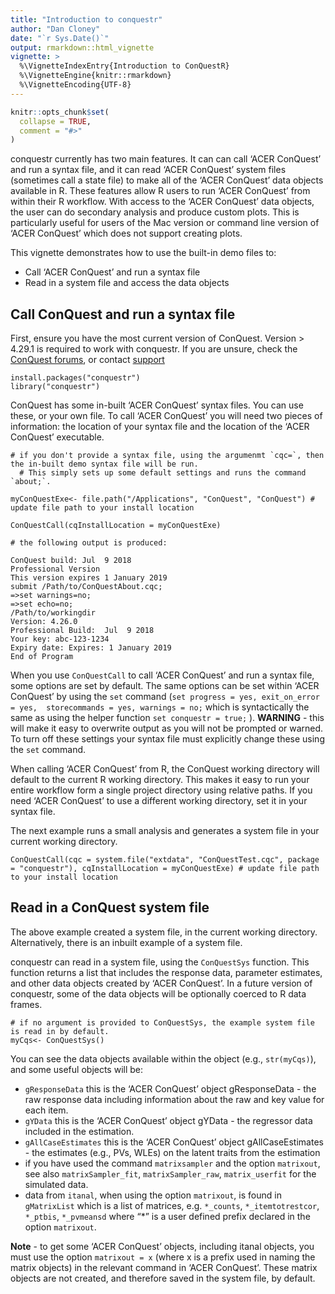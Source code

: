 ```yaml
---
title: "Introduction to conquestr"
author: "Dan Cloney"
date: "`r Sys.Date()`"
output: rmarkdown::html_vignette
vignette: >
  %\VignetteIndexEntry{Introduction to ConQuestR}
  %\VignetteEngine{knitr::rmarkdown}
  %\VignetteEncoding{UTF-8}
---
```


```r
knitr::opts_chunk$set(
  collapse = TRUE,
  comment = "#>"
)
```

conquestr currently has two main features. It can can call 'ACER ConQuest' and run a syntax file, and it can read 'ACER ConQuest' system files (sometimes call a state file) to make all of the 'ACER ConQuest' data objects available in R. These features allow R users to run 'ACER ConQuest' from within their R workflow. With access to the 'ACER ConQuest' data objects, the user can do secondary analysis and produce custom plots. This is particularly useful for users of the Mac version or command line version of 'ACER ConQuest' which does not support creating plots.

This vignette demonstrates how to use the built-in demo files to:

- Call 'ACER ConQuest' and run a syntax file
- Read in a system file and access the data objects

## Call ConQuest and run a syntax file

First, ensure you have the most current version of ConQuest. Version > 4.29.1 is required to work with conquestr. If you are unsure, check the [ConQuest forums](https://conquest-forums.acer.edu.au/index.php), or contact [support](mailto:conquest@acer.org)

```
install.packages("conquestr")
library("conquestr")
```

ConQuest has some in-built 'ACER ConQuest' syntax files. You can use these, or your own file. To call 'ACER ConQuest' you will need two pieces of information: the location of your syntax file and the location of the 'ACER ConQuest' executable.

```
# if you don't provide a syntax file, using the argumenmt `cqc=`, then the in-built demo syntax file will be run. 
  # This simply sets up some default settings and runs the command `about;`.

myConQuestExe<- file.path("/Applications", "ConQuest", "ConQuest") # update file path to your install location

ConQuestCall(cqInstallLocation = myConQuestExe) 

```

```
# the following output is produced:

ConQuest build: Jul  9 2018
Professional Version
This version expires 1 January 2019
submit /Path/to/ConQuestAbout.cqc;
=>set warnings=no;
=>set echo=no;
/Path/to/workingdir
Version: 4.26.0
Professional Build:  Jul  9 2018
Your key: abc-123-1234
Expiry date: Expires: 1 January 2019
End of Program

```

When you use `ConQuestCall` to call 'ACER ConQuest' and run a syntax file, some options are set by default. The same options can be set within 'ACER ConQuest' by using the `set` command (`set progress = yes, exit_on_error = yes,  storecommands = yes, warnings = no;` which is syntactically the same as using the helper function `set conquestr = true;` ). **WARNING** - this will make it easy to overwrite output as you will not be prompted or warned. To turn off these settings your syntax file must explicitly change these using the `set` command. 

When calling 'ACER ConQuest' from R, the ConQuest working directory will default to the current R working directory. This makes it easy to run your entire workflow form a single project directory using relative paths. If you need 'ACER ConQuest' to use a different working directory, set it in your syntax file.

The next example runs a small analysis and generates a system file in your current working directory.

```
ConQuestCall(cqc = system.file("extdata", "ConQuestTest.cqc", package = "conquestr"), cqInstallLocation = myConQuestExe) # update file path to your install location
```

## Read in a ConQuest system file

The above example created a system file, in the current working directory. Alternatively, there is an inbuilt example of a system file.

conquestr can read in a system file, using the `ConQuestSys` function. This function returns a list that includes the  response data, parameter estimates, and other data objects created by 'ACER ConQuest'. In a future version of conquestr, some of the data objects will be optionally coerced to R data frames.

```
# if no argument is provided to ConQuestSys, the example system file is read in by default.
myCqs<- ConQuestSys()
```

You can see the data objects available within the object (e.g., `str(myCqs)`), and some useful objects will be:

- `gResponseData` this is the 'ACER ConQuest' object gResponseData - the raw response data including information about the raw and key value for each item.
- `gYData` this is the 'ACER ConQuest' object gYData - the regressor data included in the estimation.
- `gAllCaseEstimates` this is the 'ACER ConQuest' object gAllCaseEstimates - the estimates (e.g., PVs, WLEs) on the latent traits from the estimation
- if you have used the command `matrixsampler` and the option `matrixout`, see also `matrixSampler_fit`, `matrixSampler_raw`, `matrix_userfit` for the simulated data.
- data from `itanal`, when using the option `matrixout`, is found in `gMatrixList` which is a list of matrices, e.g. `*_counts`, `*_itemtotrestcor`, `*_ptbis`, `*_pvmeansd` where "*" is a user defined prefix declared in the  option `matrixout`.

**Note** - to get some 'ACER ConQuest' objects, including itanal objects, you must use the option `matrixout = x` (where x is a prefix used in naming the matrix objects) in the relevant command in 'ACER ConQuest'. These matrix  objects are not created, and therefore saved in the system file, by default.



